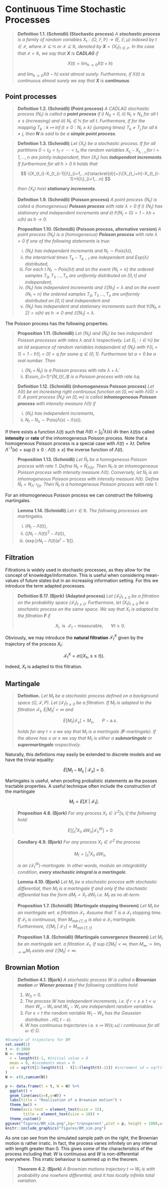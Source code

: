 # Continuous Time Stochastic Processes

<blockquote class = "def">

**Definition 1.1. (Schmidli) (Stochastic process)** _A **stochastic process**\index{stochastic process} is a family of random variables $X_t : (\Omega,\mathbb F,\mathbb P) \to (E,\mathbb E,\mu)$ indexed by $t\in \mathcal I$, where $\mathcal I\subseteq \mathbb N$ or $\mathcal I\subseteq \mathbb R$, denoted by $\mathbf X=\{X_t\}_{t\in \mathcal I}$. In the case that $\mathcal I=\mathbb R$, we say that $\mathbf X$ is **CADLAG**\index{CADLAG stochastic process} if_

$$
X(t)=\lim_{h\to 0}X(t+h)
$$

_and $\lim_{h\to 0}X(t-h)$ exist almost surely. Furthermore, if $X(t)$ is continuous almost surely we say that $\mathbf X$ is **continuous**\index{continuous stochastic process}._

</blockquote>

## Point processes

<blockquote class = "def">

**Definition 1.2. (Schmidli) (Point process)** _A CADLAG stochastic process $\{N_t\}$ is called a **point process**\index{point process} if i) $N_0=0$, ii) $N_t\ge N_s$ for all $t\ge s$ (increasing) and iii) $N_t\in \mathbb N$ for all $t$. Furthermore, if for the mapping $T_k : k\mapsto\inf\{t\ge 0 : N_t\ge k\}$ (jumping times) $T_k\ne T_j$ for all $k\ne j$, then $\mathbf N$ is said to be a **simple point process**.\index{simple point process}_

</blockquote>

<blockquote class = "def">

**Definition 1.3. (Schmidli)** _Let $\{X_t\}$ be a stochastic process. If for all partitions $0=t_0<t_1<\cdots<t_n$ the random variables $X_{t_i}-X_{t_{i-1}}$ for $i=1,...,n$ are jointly independent, then $\{X_t\}$ has **independent increments**\index{independent increments}. If furthermore for all $h>0$ it holds that_ 

$$
\{X_{t_i}-X_{t_{i-1}}\}_{i=1,...n}\stackrel{d}{=}\{X_{t_i+h}-X_{t_{i-1}+h}\}_{i=1,...n}
$$

_then $\{X_t\}$ hast **stationary increments**\index{stationary increments}._

</blockquote>

<blockquote class = "def">

**Definition 1.9. (Schmidli) (Poisson process)** _A point process $\{N_t\}$ is called a (homogeneous) **Poisson process**\index{poisson process} with rate $\lambda >0$ if i) $\{N_t\}$ has stationary and independent increments and ii) $\mathbb P[N_j=0]=1-\lambda h+o(h)$ as $h\to 0$._

</blockquote>

<blockquote class = "prop">

**Proposition 1.10. (Schmidli) (Poisson process, alternative version)** _A point process $\{N_t\}$ is a (homogeneous) **Poisson process**\index{poisson process} with rate $\lambda >0$ if one of the following statements is true:_

  i) _$\{N_t\}$ has independent increments and $N_t\sim \text{Pois}(\lambda t)$,_
  ii) _the interarrival times $T_k-T_{k-1}$ are independent and $\text{Exp}(\lambda)$ distributed,_
  iii) _For each $t$ $N_t\sim \text{Pois}(\lambda t)$ and on the event $\{N_t=n\}$ the ordered samples $T_0,T_1,...,T_n$ are uniformly distributed on $[0,t]$ and independent,_
  iv) _$\{N_t\}$ has independent increments and $\mathbb E[N_1]=\lambda$ and on the event $\{N_t=n\}$ the ordered samples $T_0,T_1,...,T_n$ are uniformly distributed on $[0,t]$ and independent and_
  v) _$\{N_t\}$ has independent and stationary increments such that $\mathbb P[N_h\ge 2]=o(h)$ as $h\to 0$ and $\mathbb E[N_1]=\lambda$._

</blockquote>

The Poisson process has the following properties.

<blockquote class = "prop">

**Proposition 1.11. (Schmidli)** _Let $\{N_t\}$ and $\{\tilde N_t\}$ be two independent Poisson processes with rates $\lambda$ and $\tilde\lambda$ respectively. Let $\{I_i : i \in \mathbb N\}$ be an iid sequence of random variables independent of $\{N_t\}$ with $\mathbb P[I_i = 1] = 1−\mathbb P[I_i = 0] = q$ for some $q \in (0,1)$. Furthermore let $a > 0$ be a real number. Then_

  i) _$\{N_t+\tilde N_t\}$ is a Poisson process with rate $\lambda +\tilde \lambda$._
  ii) _$\sum_{i=1}^{N_t}I_i$ is a Poisson process with rate $\lambda q$._

</blockquote>

<blockquote class = "def">

**Definition 1.12. (Schmidli) (inhomogeneous Poisson process)**\index{inhomogeneous Poisson process} _Let $\Lambda(t)$ be an increasing right continuous function on $[0,\infty)$ with $\Lambda(0) = 0$. A point process $\{N_t\}$ on $[0, \infty)$ is called **inhomogeneous Poisson process** with intensity measure $\Lambda(t)$ if_

  i) $\{N_t\}$ _has independent increments,_
  ii) $N_t-N_s\sim\text{Pois}(\Lambda (s)-\Lambda(s))$.

</blockquote>

If there exists a function $\lambda(t)$ such that $\Lambda(t) = \int_0^t \lambda(s)\ ds$ then $\lambda(t)$is called **intensity** or **rate** of the inhomogeneous Poisson process. Note that a homogeneous Poisson process is a special case with $\Lambda(t) = \lambda t$. Define $\Lambda^{−1}(x) = \sup\{t \ge 0 : \Lambda(t) \le x\}$ the inverse function of $\Lambda(t)$.

<blockquote class = "prop">

**Proposition 1.13. (Schmidli)** _Let $\tilde N_t$ be a homogeneous Poisson process with rate 1. Define $N_t=\tilde N_{\Lambda (t)}$. Then $N_t$ is an inhomogeneous Poisson process with intensity measure $\Lambda(t)$. Conversely, let $N_t$ is an inhomogeneous Poisson process with intensity measure $\Lambda(t)$. Define $\tilde N_t=N_{\Lambda^{-1}(t)}$. Then $\tilde N_t$ is a homogeneous Poisson process with rate 1._

</blockquote>

For an inhomogeneous Poisson process we can construct the following martingales.

<blockquote class = "prop">

**Lemma 1.14. (Schmidli)** _Let $r\in \mathbb R$. The following processes are martingales._

  i) $\{N_t-\Lambda(t)\}$,
  ii) $\{(N_t-\Lambda(t))^2-\Lambda(t)\}$,
  iii) $\{\exp[rN_t-\Lambda(t)(e^r-1)]\}$.

</blockquote>

## Filtration

Filtrations\index{Filtration} is widely used in stochastic processes, as they allow for the concept of knowledge/information. This is useful when considering mean-values of future states but in an increasing information setting. For this we introduce the term adapted processes.

<blockquote class = "def">

**Definition B.17. (Bjork)** **(Adapted process)**\index{Adapted process} _Let $(\mathcal{F}_t)_{t\ge 0}$ be a filtration on the probability space $(\mathcal{F}_t)_{t\ge 0}$. Furthermore, let $(X_t)_{t\ge 0}$ be a stochastic process on the same space. We say that $X_t$ is adapted to the filtration $\mathbf{F}$ if_

$$
X_t\ \text{ is }\ \mathcal{F}_t-\text{measurable},\hspace{20pt}\forall t\ge 0.
$$

</blockquote>

Obviously, we may introduce the **natural filtration**\index{natural filtration} $\mathcal{F}^X_t$ given by the trajectory of the process $X_t$:

$$
\mathcal{F}^X_t=\sigma(\{X_s,\ s\le t\}).
$$

Indeed, $X_t$ is adapted to this filtration.

## Martingale

<blockquote class = "def">

**Definition.** _Let $M_t$ be a stochastic process defined on a background space $(\Omega,\mathcal{F},P)$. Let $(\mathcal{F}_t)_{t\ge 0}$ be a filtration. If $M_t$ is adapted to the filtration $\mathcal{F}_t$, $E\vert M_t\vert <\infty$ and_

$$
E[M_t\vert \mathcal{F}_s]=M_s,\hspace{20pt}P-\text{a.s.}
$$

_holds for any $t>s$ we say that $M_t$ is a martingale\index{martingale} ($\mathbf{F}$-martingale). If the above has $\le$ or $\ge$ we say that $M_t$ is either a **submartingale**\index{submartingale} or **supermartingale**\index{supermartingale} respectively._

</blockquote>

Naturally, this defintions may easily be extended to discrete models and we have the trivial equality:

$$
E[M_t-M_s\ \vert\ \mathcal{F}_s]=0.
$$

Martingales is useful, when proofing probalistic statements as the posses tractable properties. A useful technique often include the construction of the martingale

$$
M_t=E[X\ \vert\ \mathcal{F}_t].
$$

<blockquote class = "prop">

**Proposition 4.8. (Bjork)** _For any process $X_t\in\mathcal{L}^2[s,t]$ the following hold:_

$$
E\left[\left.\int_s^t X_s\ dW_s\right\vert\mathcal{F}_s^W\right]=0
$$

</blockquote>

<blockquote class = "prop">

**Corollary 4.9. (Bjork)** _For any process $X_t\in\mathcal{L}^2$ the process_

$$
M_t=\int_s^t X_s\ dW_s,
$$

_is an $(\mathcal{F}_t^W)$-martingale. In other words, modulo an integrability condition, **every stochastic integral is a martingale**._

</blockquote>

<blockquote class = "lem">

**Lemma 4.10. (Bjork)** _Let $M_t$ be a stochastic process with stochastic differential, then $M_t$ is a martingale if and only if the stochastic differential has the form $dM_t=X_t\ dW_t$ i.e. $M_t$ as no $dt$-term._

</blockquote>

<blockquote class = "prop">

**Proposition 1.7. (Schmidli) (Martingale stopping theorem)**\index{Martingale stopping theorem} _Let $M_t$ be an martingale wrt. a filtration $\mathcal F_t$. Assume that $T$ is a $\mathcal F_t$ stopping time. If $\mathcal F_t$ is continuous, then $M_{\min\{T,t\}}$ is also a $\mathcal F_t$ martingale. Furthermore, $\mathbb E[M_t\ \vert\ \mathcal F_T]=M_{\min\{T,t\}}$_

</blockquote>

<blockquote class = "prop">

**Proposition 1.8. (Schmidli) (Martingale convergence theorem)**\index{Martingale convergence theorem} _Let $M_t$ be an martingale wrt. a filtration $\mathcal F_t$. If $\sup\mathbb E\vert M_t\vert <\infty$, then $M_\infty:=\lim_{t\to\infty} M_t$ exists and $\mathbb E\vert M_t\vert<\infty$._

</blockquote>

## Brownian Motion

<blockquote class = "def">

**Definition 4.1. (Bjork)** _A stochastic process $W$ is called a **Brownian motion**\index{Brownian motion} or **Wiener process**\index{Wiener process} if the following conditions hold_

 1. $W_0=0$.
 2. _The process $W$ has independent increments, i.e. if $r<s\le t< u$ then $W_u-W_t$ and $W_s-W_r$ are independent random variables._
 3. _For $s<t$ the random variable $W_t-W_s$ has the Gaussian distribution $\mathcal{N}(0,t-s)$._
 4. _$W$ has continuous trajectories i.e. $s\mapsto W(s;\omega)$ i continuous for all $\omega \in\Omega$._

</blockquote>

```r
#Example of trajectory for BM
set.seed(1)
t <- 0:1000
N <- rnorm(
  n = length(t)-1, #initial value = 0
  mean = 0, #incements mean = 0
  sd = sqrt(t[2:length(t)] - t[1:(length(t)-1)]) #increment sd = sqrt(t-s)
)
W <- c(0,cumsum(N))
```
```r
p <- data.frame(t = t, W = W) %>%
  ggplot() +
  geom_line(aes(x=t,y=W)) +
  labs(title = "Realisation of a Brownian motion") +
  theme_bw() +
  theme(axis.text = element_text(size = 15),
        title = element_text(size = 18)) +
  theme_custom()
ggsave("figures/BM_sim.png",bg='transparent',plot = p, height = 1080,width = 1620, units="px")
knitr::include_graphics("figures/BM_sim.png")
```

\begin{figure}[H]
  \begin{center}
    \includegraphics[width=0.75\textwidth]{figures/BM_sim.png}
  \end{center}
\end{figure}

As one can see from the simulated sample path on the right, the Brownian motion is rather irratic. In fact, the process varies infinitely on any interval with length greater than 0. This gives some of the characteristics of the process including that: $W$ is continuous and $W$ is non-differential everywhere. This irratic behaviour is summed up in the theorem.


<blockquote class = "thm">

**Theorem 4.2. (Bjork)** _A Brownian motions trajectory $t\mapsto W_t$ is with probability one nowhere differential, and it has locally infinite total variation._

</blockquote>